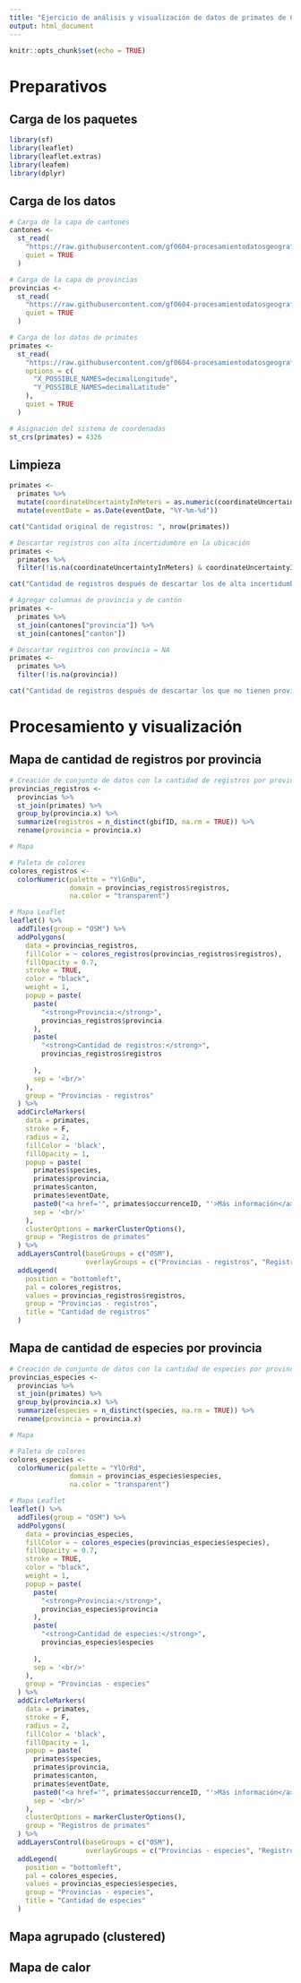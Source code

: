 ```yaml
---
title: "Ejercicio de análisis y visualización de datos de primates de Costa Rica"
output: html_document
---
```


```r
knitr::opts_chunk$set(echo = TRUE)
```

# Preparativos

## Carga de los paquetes

```r
library(sf)
library(leaflet)
library(leaflet.extras)
library(leafem)
library(dplyr)
```

## Carga de los datos

```r
# Carga de la capa de cantones
cantones <-
  st_read(
    "https://raw.githubusercontent.com/gf0604-procesamientodatosgeograficos/2021i-datos/main/ign/delimitacion-territorial-administrativa/cr_cantones_simp_wgs84.geojson",
    quiet = TRUE
  )

# Carga de la capa de provincias
provincias <-
  st_read(
    "https://raw.githubusercontent.com/gf0604-procesamientodatosgeograficos/2021i-datos/main/ign/delimitacion-territorial-administrativa/cr_provincias_simp_wgs84.geojson",
    quiet = TRUE
  )

# Carga de los datos de primates
primates <-
  st_read(
    "https://raw.githubusercontent.com/gf0604-procesamientodatosgeograficos/2021i-datos/main/gbif/primates-cr-registros.csv",
    options = c(
      "X_POSSIBLE_NAMES=decimalLongitude",
      "Y_POSSIBLE_NAMES=decimalLatitude"
    ),
    quiet = TRUE
  )

# Asignación del sistema de coordenadas
st_crs(primates) = 4326
```


## Limpieza

```r
primates <-
  primates %>%
  mutate(coordinateUncertaintyInMeters = as.numeric(coordinateUncertaintyInMeters)) %>%
  mutate(eventDate = as.Date(eventDate, "%Y-%m-%d"))
```

```r
cat("Cantidad original de registros: ", nrow(primates))

# Descartar registros con alta incertidumbre en la ubicación
primates <-
  primates %>%
  filter(!is.na(coordinateUncertaintyInMeters) & coordinateUncertaintyInMeters <= 1000)

cat("Cantidad de registros después de descartar los de alta incertidumbre en la ubicación: ", nrow(primates))

# Agregar columnas de provincia y de cantón
primates <-
  primates %>%
  st_join(cantones["provincia"]) %>%
  st_join(cantones["canton"])

# Descartar registros con provincia = NA
primates <-
  primates %>%
  filter(!is.na(provincia))

cat("Cantidad de registros después de descartar los que no tienen provincia: ", nrow(primates))
```


# Procesamiento y visualización

## Mapa de cantidad de registros por provincia

```r
# Creación de conjunto de datos con la cantidad de registros por provincia
provincias_registros <-
  provincias %>%
  st_join(primates) %>%
  group_by(provincia.x) %>%
  summarize(registros = n_distinct(gbifID, na.rm = TRUE)) %>%
  rename(provincia = provincia.x)
```

```r
# Mapa

# Paleta de colores
colores_registros <-
  colorNumeric(palette = "YlGnBu",
               domain = provincias_registros$registros,
               na.color = "transparent")

# Mapa Leaflet
leaflet() %>%
  addTiles(group = "OSM") %>%
  addPolygons(
    data = provincias_registros,
    fillColor = ~ colores_registros(provincias_registros$registros),
    fillOpacity = 0.7,
    stroke = TRUE,
    color = "black",
    weight = 1,
    popup = paste(
      paste(
        "<strong>Provincia:</strong>",
        provincias_registros$provincia
      ),
      paste(
        "<strong>Cantidad de registros:</strong>",
        provincias_registros$registros
        
      ),
      sep = '<br/>'
    ),
    group = "Provincias - registros"
  ) %>%
  addCircleMarkers(
    data = primates,
    stroke = F,
    radius = 2,
    fillColor = 'black',
    fillOpacity = 1,
    popup = paste(
      primates$species,
      primates$provincia,
      primates$canton,
      primates$eventDate,
      paste0("<a href='", primates$occurrenceID, "'>Más información</a>"),
      sep = '<br/>'
    ),
    clusterOptions = markerClusterOptions(),
    group = "Registros de primates"
  ) %>%  
  addLayersControl(baseGroups = c("OSM"),
                   overlayGroups = c("Provincias - registros", "Registros de primates")) %>%
  addLegend(
    position = "bottomleft",
    pal = colores_registros,
    values = provincias_registros$registros,
    group = "Provincias - registros",
    title = "Cantidad de registros"
  )
```

## Mapa de cantidad de especies por provincia

```r
# Creación de conjunto de datos con la cantidad de especies por provincia
provincias_especies <-
  provincias %>%
  st_join(primates) %>%
  group_by(provincia.x) %>%
  summarize(especies = n_distinct(species, na.rm = TRUE)) %>%
  rename(provincia = provincia.x)
```

```r
# Mapa

# Paleta de colores
colores_especies <-
  colorNumeric(palette = "YlOrRd",
               domain = provincias_especies$especies,
               na.color = "transparent")

# Mapa Leaflet
leaflet() %>%
  addTiles(group = "OSM") %>%
  addPolygons(
    data = provincias_especies,
    fillColor = ~ colores_especies(provincias_especies$especies),
    fillOpacity = 0.7,
    stroke = TRUE,
    color = "black",
    weight = 1,
    popup = paste(
      paste(
        "<strong>Provincia:</strong>",
        provincias_especies$provincia
      ),
      paste(
        "<strong>Cantidad de especies:</strong>",
        provincias_especies$especies
        
      ),
      sep = '<br/>'
    ),
    group = "Provincias - especies"
  ) %>%
  addCircleMarkers(
    data = primates,
    stroke = F,
    radius = 2,
    fillColor = 'black',
    fillOpacity = 1,
    popup = paste(
      primates$species,
      primates$provincia,
      primates$canton,
      primates$eventDate,
      paste0("<a href='", primates$occurrenceID, "'>Más información</a>"),
      sep = '<br/>'
    ),
    clusterOptions = markerClusterOptions(),
    group = "Registros de primates"
  ) %>%  
  addLayersControl(baseGroups = c("OSM"),
                   overlayGroups = c("Provincias - especies", "Registros de primates")) %>%
  addLegend(
    position = "bottomleft",
    pal = colores_especies,
    values = provincias_especies$especies,
    group = "Provincias - especies",
    title = "Cantidad de especies"
  )
```


## Mapa agrupado (clustered)

## Mapa de calor